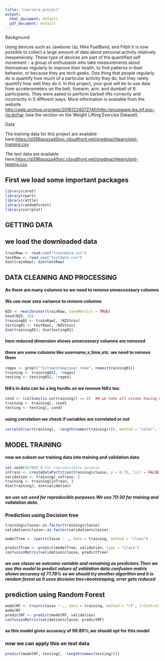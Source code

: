 ---
title: "coursera project"
output:
  html_document: default
  pdf_document: default
---

Background

Using devices such as Jawbone Up, Nike FuelBand, and Fitbit it is now possible to collect a large amount of data about personal activity relatively inexpensively. These type of devices are part of the quantified self movement – a group of enthusiasts who take measurements about themselves regularly to improve their health, to find patterns in their behavior, or because they are tech geeks. One thing that people regularly do is quantify how much of a particular activity they do, but they rarely quantify how well they do it. In this project, your goal will be to use data from accelerometers on the belt, forearm, arm, and dumbell of 6 participants. They were asked to perform barbell lifts correctly and incorrectly in 5 different ways. More information is available from the website <http://web.archive.org/web/20161224072740/http:/groupware.les.inf.puc-rio.br/har> (see the section on the Weight Lifting Exercise Dataset).

Data

The training data for this project are available here:<https://d396qusza40orc.cloudfront.net/predmachlearn/pml-training.csv>


The test data are available here:<https://d396qusza40orc.cloudfront.net/predmachlearn/pml-testing.csv>




## First we load some important packages 


```{r echo=T,results='hide'}

library(caret)
library(rpart)
library(rattle)
library(randomForest)
library(corrplot)

```

## GETTING DATA

## we load the downloaded data
```{r}
trainRaw <- read.csv("traindata.csv")
testRaw <- read.csv("testdata.csv")
dim(trainRaw); dim(testRaw)

```


## DATA CLEANING AND PROCESSING

#### As there are many columns so we need to remove unneccessary columns

####  We use near zero variance to remove columns

```{r}
NZV <- nearZeroVar(trainRaw, saveMetrics = TRUE)
head(NZV, 20)
training01 <- trainRaw[, !NZV$nzv]
testing01 <- testRaw[, !NZV$nzv]
dim(training01); dim(testing01)
```
#### here reduced dimension shows unnecessary columns are removed


####  there are some columns like username,x,time,etc. we need to remove them

```{r}
regex <- grepl("^X|timestamp|user_name", names(training01))
training <- training01[, !regex]
testing <- testing01[, !regex]

```

####  NA's in data can be a big hurdle.so we remove NA's too.

```{r}
cond <- (colSums(is.na(training)) == 0)  ## we take all colums having 0 NA
training <- training[, cond]
testing <- testing[, cond]
```

#### using correlation we check if variables are correlated or not

```{r}
corrplot(cor(training[, -length(names(training))]), method = "color", tl.cex = 0.5)

```

## MODEL TRAINING

#### now we subset our training data into training and validation data
```{r}
set.seed(56789) # For reproducibile purpose
inTrain <- createDataPartition(training$classe, p = 0.70, list = FALSE)
validation <- training[-inTrain, ]
training <- training[inTrain, ]
dim(training); dim(validation)

```
##### we use set.seed for reproducible purposes.We use 70:30 for training and validation data.

### Prediction using  Decision tree 

```{r echo=FALSE}
training$classe<-as.factor(training$classe)
validation$classe<-as.factor(validation$classe)
```


```{r}
modelTree <- rpart(classe ~ ., data = training, method = "class")

predictTree <- predict(modelTree, validation, type = "class")
confusionMatrix(validation$classe, predictTree)


```
##### we use classe as outcome variable and remaining as predictors.Then we use this model to predict values of validation data.confusion matrix shows accuracy of **71.78%** so we should try another algorithm and it is **random forest** as it uses decision tree+bootstraping, error gets reduced

## prediction using Random Forest
```{r}
modelRF <- train(classe ~ ., data = training, method = "rf", trControl = trainControl(method = "cv", 5), ntree = 250)
modelRF
predictRF <- predict(modelRF, validation)
confusionMatrix(validation$classe, predictRF)


```
#### as this model gives accuracy of **99.89%**,we should opt for this model


### now we can apply this on test data

```{r}
predict(modelRF, testing[, -length(names(testing))])
```